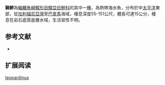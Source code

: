 {{Speciesbox
| name = 獅鮃
| image = 
| image_width = 250px
| image_caption = 
| status = LC
| status_system = IUCN3.1
| genus = Bothus
| species = leopardinus
| authority = [[Günther|Günther]], 1862
| synonyms = *''Rhomboidichthys leopardinus,Günther, 1862''
}}

'''獅鮃'''為[[輻鰭魚綱|輻鰭魚綱]][[鰈形目|鰈形目]][[鰈亞目|鰈亞目]][[鮃科|鮃科]]的其中一[[種|種]]，為熱帶海水魚，分布於中[[太平洋|太平洋]]東部，從[[加利福尼亞灣|加利福尼亞灣]]至[[巴拿馬|巴拿馬]]海域，棲息深度55-151公尺，體長可達15公分，棲息在岩石底質底層水域，生活習性不明。
==参考文献==
*{{FishBase_species|genus=Bothus|species=leopardinus|year=2014|month=4}}

== 扩展阅读 ==
{{refbegin}}
{{wikispecies-inline|Bothus leopardinus|獅鮃}}
{{refend}}
{{Taxonbar|from=Q2224329}}

[[Category:鮃屬|leopardinus]]


{{魚類小作品}}